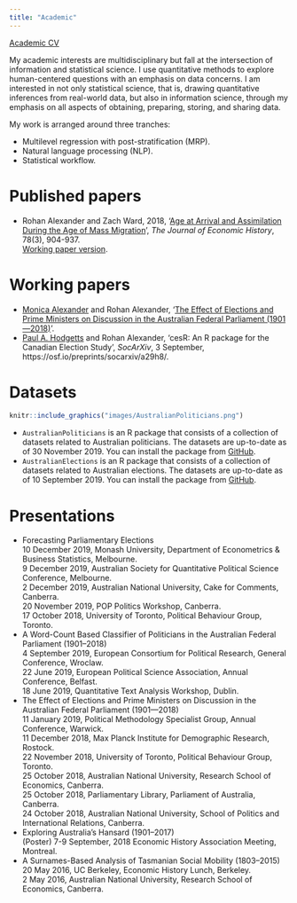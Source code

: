 ```yaml
---
title: "Academic"
---
```



[Academic CV](pdfs/cv-academic-Rohan_Alexander.pdf)

My academic interests are multidisciplinary but fall at the intersection of information and statistical science. I use quantitative methods to explore human-centered questions with an emphasis on data concerns. I am interested in not only statistical science, that is, drawing quantitative inferences from real-world data, but also in information science, through my emphasis on all aspects of obtaining, preparing, storing, and sharing data.

My work is arranged around three tranches:

- Multilevel regression with post-stratification (MRP).
- Natural language processing (NLP).
- Statistical workflow.

# Published papers
* Rohan Alexander and Zach Ward, 2018, '[Age at Arrival and Assimilation During the Age of Mass Migration](https://www.cambridge.org/core/journals/journal-of-economic-history/article/age-at-arrival-and-assimilation-during-the-age-of-mass-migration/85FDB674232C30BDD889711D343F22FE)', *The Journal of Economic History*, 78(3), 904-937.  
[Working paper version](pdfs/2018_02_21-Age_at_arrival.pdf).


# Working papers
* [Monica Alexander](monicaalexander.com) and Rohan Alexander, '[The Effect of Elections and Prime Ministers on Discussion in the Australian Federal Parliament (1901—2018)](pdfs/AlexanderAlexander-EffectofElectionsandPrimeMinisters.pdf)'.  
* [Paul A. Hodgetts](http://www.hodgettsp.com/) and Rohan Alexander, 'cesR: An R package for the Canadian Election Study', *SocArXiv*, 3 September, https://osf.io/preprints/socarxiv/a29h8/.


# Datasets

```r
knitr::include_graphics("images/AustralianPoliticians.png") 
```

* `AustralianPoliticians` is an R package that consists of a collection of datasets related to Australian politicians. The datasets are up-to-date as of 30 November 2019. You can install the package from [GitHub](https://github.com/RohanAlexander/AustralianPoliticians).
* `AustralianElections` is an R package that consists of a collection of datasets related to Australian elections. The datasets are up-to-date as of 10 September 2019. You can install the package from [GitHub](https://github.com/RohanAlexander/AustralianElections).



# Presentations
* Forecasting Parliamentary Elections  
    10 December 2019, Monash University, Department of Econometrics & Business Statistics, Melbourne.  
    9 December 2019, Australian Society for Quantitative Political Science Conference, Melbourne.  
    2 December 2019, Australian National University, Cake for Comments, Canberra.  
    20 November 2019, POP Politics Workshop, Canberra.  
    17 October 2018, University of Toronto, Political Behaviour Group, Toronto.  
* A Word-Count Based Classifier of Politicians in the Australian Federal Parliament (1901--2018)  
    4 September 2019, European Consortium for Political Research, General Conference, Wroclaw.  
    22 June 2019, European Political Science Association, Annual Conference, Belfast.  
    18 June 2019, Quantitative Text Analysis Workshop, Dublin.
*  The Effect of Elections and Prime Ministers on Discussion in the Australian Federal Parliament (1901—2018)  
    11 January 2019, Political Methodology Specialist Group, Annual Conference, Warwick.  
    11 December 2018, Max Planck Institute for Demographic Research, Rostock.  
    22 November 2018, University of Toronto, Political Behaviour Group, Toronto.  
    25 October 2018, Australian National University, Research School of Economics, Canberra.  
    25 October 2018, Parliamentary Library, Parliament of Australia, Canberra.  
    24 October 2018, Australian National University, School of Politics and International Relations, Canberra. 
* Exploring Australia's Hansard (1901--2017)  
    (Poster) 7-9 September, 2018 Economic History Association Meeting, Montreal.
* A Surnames-Based Analysis of Tasmanian Social Mobility (1803--2015)  
    20 May 2016, UC Berkeley, Economic History Lunch, Berkeley.  
    2 May 2016, Australian National University, Research School of Economics, Canberra.

